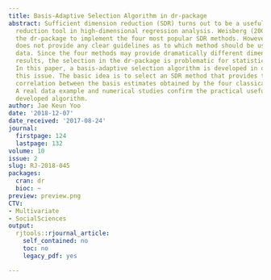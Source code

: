 ```yaml
---
title: Basis-Adaptive Selection Algorithm in dr-package
abstract: Sufficient dimension reduction (SDR) turns out to be a useful dimension
  reduction tool in high-dimensional regression analysis. Weisberg (2002) developed
  the dr-package to implement the four most popular SDR methods. However, the package
  does not provide any clear guidelines as to which method should be used given a
  data. Since the four methods may provide dramatically different dimension reduction
  results, the selection in the dr-package is problematic for statistical practitioners.
  In this paper, a basis-adaptive selection algorithm is developed in order to relieve
  this issue. The basic idea is to select an SDR method that provides the highest
  correlation between the basis estimates obtained by the four classical SDR methods.
  A real data example and numerical studies confirm the practical usefulness of the
  developed algorithm.
author: Jae Keun Yoo
date: '2018-12-07'
date_received: '2017-08-24'
journal:
  firstpage: 124
  lastpage: 132
volume: 10
issue: 2
slug: RJ-2018-045
packages:
  cran: dr
  bioc: ~
preview: preview.png
CTV:
- Multivariate
- SocialSciences
output:
  rjtools::rjournal_article:
    self_contained: no
    toc: no
    legacy_pdf: yes

---
```

